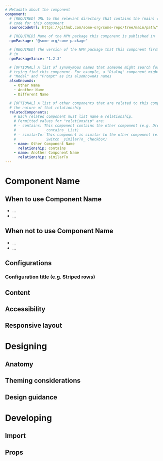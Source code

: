 ```yaml
---
# Metadata about the component
component:
  # [REQUIRED] URL to the relevant directory that contains the (main) source
  # code for this component
  sourceCodeUrl: https://github.com/some-org/some-repo/tree/main/path/to/component-name/

  # [REQUIRED] Name of the NPM package this component is published in
  npmPackage: "@some-org/some-package"

  # [REQUIRED] The version of the NPM package that this component first appeared
  # in
  npmPackageSince: "1.2.3"

  # [OPTIONAL] A list of synonymous names that someone might search for when
  # trying find this component. For example, a "Dialog" component might list
  # "Modal" and "Prompt" as its alsoKnownAs names
  alsoKnownAs:
    - Other Name
    - Another Name
    - Different Name

  # [OPTIONAL] A list of other components that are related to this component and
  # the nature of that relationship
  relatedComponents:
    # Each related component must list name & relationship.
    # Permitted values for "relationship" are:
    # - contains: This component contains the other component (e.g. Dropdown
    #             _contains_ List)
    # - similarTo: This component is similar to the other component (e.g. a
    #              Switch _similarTo_ Checkbox)
    - name: Other Component Name
      relationship: contains
    - name: Another Component Name
      relationship: similarTo
---
```


# Component Name

<!--
  Example screenshot or live component demo here of the default/most common
  usage.

  For screenshots use Markdown:

  ![Text alternative for screenshot](./path/to/screenshot.jpg)

  For live demos in Storybook use:

  <Canvas>
    <Story id="..." />
  </Canvas>
-->

<!--
  Introductory text that briefly explains the purpose of the component and
  anything else of note.
-->

## When to use Component Name

<!-- Bulleted list of scenarios in which this component can be used  -->

- ...
- ...

## When not to use Component Name

<!--
  Bulleted list of scenarios where this component is not appropriate. Where
  possible, include a link to an alternative component that should be used in
  it's place
-->

- ...
- ...

## Configurations

<!--
  A visual list of possible configurations of the component.

  The purpose is to convey the main features and/or usage options of the
  component (e.g. the Data Grid's striped rows might be a "configuration" to
  showcase here). The configurations listed here should aim to be comprehensive,
  but not necessarily exhaustive (some complex components may have vast numbers
  of possible permutations, so listing out each one would be impossible and
  overwhelming to readers).

  Each confguration should have its own section following the structure outlined
  below:
-->

### Configuration title (e.g. Striped rows)

<!--
  A live example of the component configuration, with access to the correspoding
  source code.

  In Storybook this is done using something like:

  <Canvas>
    <Story id="..." />
  </Canvas>
-->

<!--
  A brief description of what this configuration provides to users and when it
  should be used.
-->

## Content

<!--
  Add any component-specific content guidance here, use visual examples where
  appropriate.
-->

## Accessibility

<!--
  Describe any considerations the users may need to take into account when using
  the component.
-->

## Responsive layout

<!--
  Describe how the component behaves in responsive layout situations, and any
  limitations/restrictions.
-->

# Designing

## Anatomy

<!--
  Insert a visual anatomy diagram with an accompanying paragraph if required.
-->

## Theming considerations

<!--
  Describe how Salt characteristics and theming impact the component, and any
  modifications that can be made.
-->

## Design guidance

<!--
  Add a bulleted list of any other design-related guidance the user may need to
  consider.
-->

# Developing

## Import

<!--
  Add a code sample of the API call required to import this component into your
  application.
-->

## Props

<!-- Insert a table of the props for this component in the following format:
   
| Prop  | Description | Data type | Default  | Mandatory (?)  |
|-------|-------------|-----------|----------|----------------|
|       |             |           |          |                |
|       |             |           |          |                |
|       |             |           |          |                |

-->
